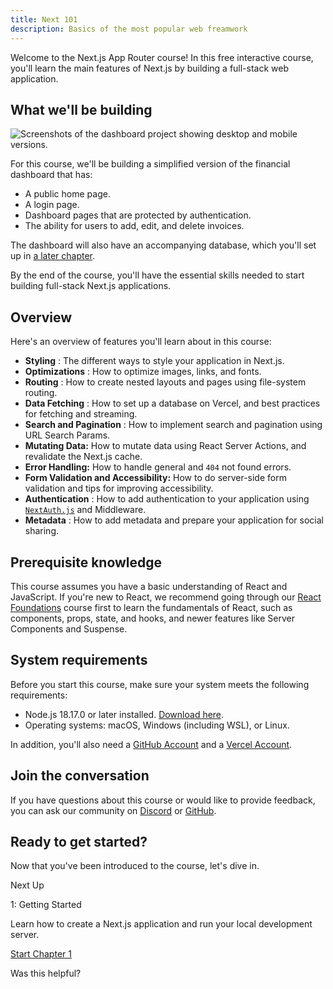```yaml
---
title: Next 101
description: Basics of the most popular web freamwork
---
```


Welcome to the Next.js App Router course! In this free interactive course,
you'll learn the main features of Next.js by building a full-stack web
application.

## What we'll be building

![Screenshots of the dashboard project showing desktop and mobile
versions.](/assets/next-dashboard.png)

For this course, we'll be building a simplified version of the financial
dashboard that has:

- A public home page.
- A login page.
- Dashboard pages that are protected by authentication.
- The ability for users to add, edit, and delete invoices.

The dashboard will also have an accompanying database, which you'll set up in
[a later chapter](/learn/dashboard-app/setting-up-your-database).

By the end of the course, you'll have the essential skills needed to start
building full-stack Next.js applications.

## Overview

Here's an overview of features you'll learn about in this course:

- **Styling** : The different ways to style your application in Next.js.
- **Optimizations** : How to optimize images, links, and fonts.
- **Routing** : How to create nested layouts and pages using file-system routing.
- **Data Fetching** : How to set up a database on Vercel, and best practices for fetching and streaming.
- **Search and Pagination** : How to implement search and pagination using URL Search Params.
- **Mutating Data:** How to mutate data using React Server Actions, and revalidate the Next.js cache.
- **Error Handling:** How to handle general and `404` not found errors.
- **Form Validation and Accessibility:** How to do server-side form validation and tips for improving accessibility.
- **Authentication** : How to add authentication to your application using [`NextAuth.js`](https://next-auth.js.org/) and Middleware.
- **Metadata** : How to add metadata and prepare your application for social sharing.

## Prerequisite knowledge

This course assumes you have a basic understanding of React and JavaScript. If
you're new to React, we recommend going through our [React
Foundations](/learn/react-foundations) course first to learn the fundamentals
of React, such as components, props, state, and hooks, and newer features like
Server Components and Suspense.

## System requirements

Before you start this course, make sure your system meets the following
requirements:

- Node.js 18.17.0 or later installed. [Download here](https://nodejs.org/en).
- Operating systems: macOS, Windows (including WSL), or Linux.

In addition, you'll also need a [GitHub Account](https://github.com/join/) and
a [Vercel Account](https://vercel.com/signup).

## Join the conversation

If you have questions about this course or would like to provide feedback, you
can ask our community on [Discord](https://discord.com/invite/Q3AsD4efFC) or
[GitHub](https://github.com/vercel/next-learn).

## Ready to get started?

Now that you've been introduced to the course, let's dive in.

Next Up

1: Getting Started

Learn how to create a Next.js application and run your local development
server.

[Start Chapter 1](/learn/dashboard-app/getting-started)

Was this helpful?

